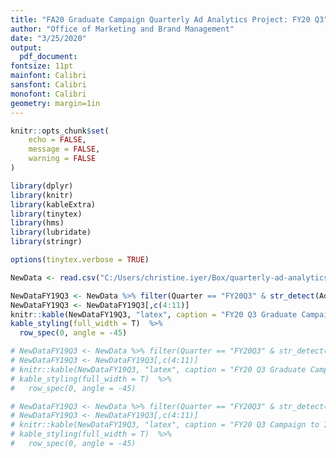 ```yaml
---
title: "FA20 Graduate Campaign Quarterly Ad Analytics Project: FY20 Q3"
author: "Office of Marketing and Brand Management"
date: "3/25/2020"
output:
  pdf_document:
fontsize: 11pt
mainfont: Calibri
sansfont: Calibri
monofont: Calibri
geometry: margin=1in
---
```





```r
knitr::opts_chunk$set(
	echo = FALSE,
	message = FALSE,
	warning = FALSE
)
```

```r
library(dplyr)
library(knitr)
library(kableExtra)
library(tinytex)
library(hms)
library(lubridate)
library(stringr)
```


```r
options(tinytex.verbose = TRUE)
```


```r
NewData <- read.csv("C:/Users/christine.iyer/Box/quarterly-ad-analytics-projects/FlowchartGrad.csv", header = T, stringsAsFactors = F)
```

```r
NewDataFY19Q3 <- NewData %>% filter(Quarter == "FY20Q3" & str_detect(AdSet, "GR_ALL"))
NewDataFY19Q3 <- NewDataFY19Q3[,c(4:11)]
knitr::kable(NewDataFY19Q3, "latex", caption = "FY20 Q3 Graduate Campaign", booktabs = T)%>%
kable_styling(full_width = T)  %>%
  row_spec(0, angle = -45)
```


```r
# NewDataFY19Q3 <- NewData %>% filter(Quarter == "FY20Q3" & str_detect(AdSet, "GR_CU"))
# NewDataFY19Q3 <- NewDataFY19Q3[,c(4:11)]
# knitr::kable(NewDataFY19Q3, "latex", caption = "FY20 Q3 Graduate Campaign", booktabs = T)%>%
# kable_styling(full_width = T)  %>%
#   row_spec(0, angle = -45)
```

```r
# NewDataFY19Q3 <- NewData %>% filter(Quarter == "FY20Q3" & str_detect(AdSet, "GR_WA"))
# NewDataFY19Q3 <- NewDataFY19Q3[,c(4:11)]
# knitr::kable(NewDataFY19Q3, "latex", caption = "FY20 Q3 Campaign to Influencers", booktabs = T)%>%
# kable_styling(full_width = T)  %>%
#   row_spec(0, angle = -45)
```